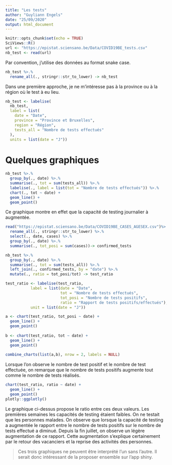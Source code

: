 ```yaml
---
title: "Les tests"
author: "Guyliann Engels"
date: "25/09/2020"
output: html_document
---
```


```r
knitr::opts_chunk$set(echo = TRUE)
SciViews::R()
url <- "https://epistat.sciensano.be/Data/COVID19BE_tests.csv"
nb_test <- read(url)
```
Par convention, j'utilise des données au format snake case.

```r
nb_test %>.%
  rename_all(., stringr::str_to_lower) -> nb_test
```

Dans une première approche, je ne m'intéresse pas à la province ou à la région où le test à eu lieu.

```r
nb_test <- labelise(
  nb_test, 
  label = list(
    date = "Date",
    province = "Province et Bruxelles",
    region = "Région",
    tests_all = "Nombre de tests effectués"
  ),
  units = list(date = "J"))
```

# Quelques graphiques

```r
nb_test %>.%
  group_by(., date) %>.%
  summarise(., tot = sum(tests_all)) %>.%
  labelise(., label = list(tot = "Nombre de tests effectués")) %>.%
  chart(., tot ~ date) +
  geom_line() +
  geom_point()
```

Ce graphique montre en effet que la capacité de testing journalier à augmentée. 


```r
read("https://epistat.sciensano.be/Data/COVID19BE_CASES_AGESEX.csv")%>.%
  rename_all(., stringr::str_to_lower) %>.%
  select(., date, cases) %>.%
  group_by(., date) %>.%
  summarise(., tot_posi = sum(cases))-> confirmed_tests

nb_test %>.%
  group_by(., date) %>.%
  summarise(., tot = sum(tests_all)) %>.%
  left_join(., confirmed_tests, by = "date") %>.%
  mutate(., ratio = tot_posi/tot) -> test_ratio

test_ratio <- labelise(test_ratio,
           label = list(date = "Date",
                        tot = "Nombre de tests effectués",
                        tot_posi = "Nombre de tests positifs",
                        ratio = "Rapport de tests positifs/effectués"),
           unit = list(date = "J"))

a <- chart(test_ratio, tot_posi ~ date) +
  geom_line() +
  geom_point()
  
b <- chart(test_ratio, tot ~ date) +
  geom_line() +
  geom_point()
  
combine_charts(list(a,b), nrow = 2, labels = NULL)
```

Lorsque l'on observe le nombre de test positif et le nombre de test effectuée, on remarque que le nombre de tests positifs augmente tout comme le nombre de tests réalisés.

```r
chart(test_ratio, ratio ~ date) +
  geom_line() +
  geom_point()
plotly::ggplotly()
```

Le graphique ci-dessus propose le ratio entre ces deux valeurs. Les premières semaines les capacités de testing étaient faibles. On ne testait que les personnes malades. On observe que lorsque la capacité de testing a augmentée le rapport entre le nombre de tests positifs sur le nombre de tests effectué a diminué. Depuis la fin juillet, on observe un légère augmentation de ce rapport. Cette augmentation s'explique certainement par le retour des vacanciers et la reprise des activités des personnes.

> Ces trois graphiques ne peuvent être interprété l'un sans l'autre. Il serait donc intéressant de la proposer ensemble sur l'app shiny.
